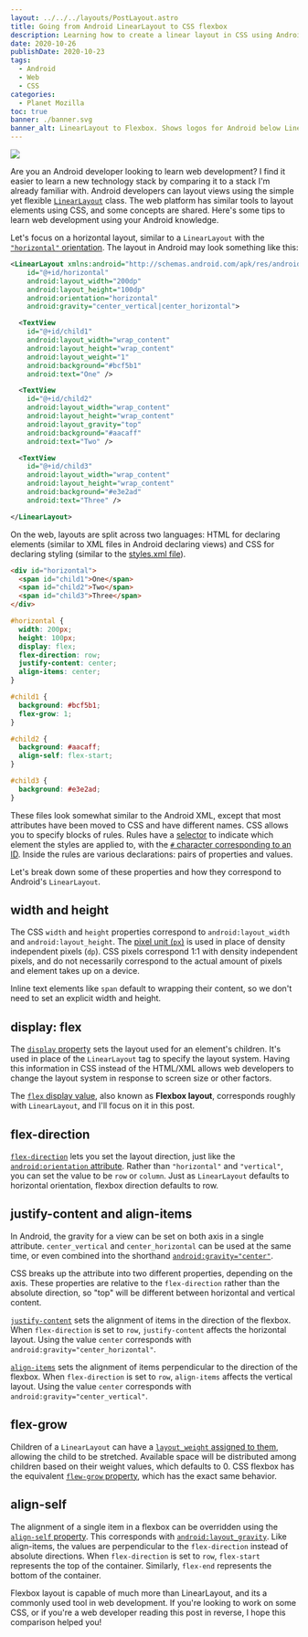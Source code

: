```yaml
---
layout: ../../../layouts/PostLayout.astro
title: Going from Android LinearLayout to CSS flexbox
description: Learning how to create a linear layout in CSS using Android experience.
date: 2020-10-26
publishDate: 2020-10-23
tags:
  - Android
  - Web
  - CSS
categories:
  - Planet Mozilla
toc: true
banner: ./banner.svg
banner_alt: LinearLayout to Flexbox. Shows logos for Android below LinearLayout, and CSS3 above Flexbox.
---
```



![](./banner.svg)

Are you an Android developer looking to learn web development? I find it easier to learn a new technology stack by comparing it to a stack I'm already familiar with. Android developers can layout views using the simple yet flexible [`LinearLayout`](https://developer.android.com/reference/kotlin/android/widget/LinearLayout) class. The web platform has similar tools to layout elements using CSS, and some concepts are shared. Here's some tips to learn web development using your Android knowledge.

Let's focus on a horizontal layout, similar to a `LinearLayout` with the [`"horizontal"` orientation](https://developer.android.com/reference/kotlin/android/widget/LinearLayout#android:orientation). The layout in Android may look something like this:

```xml
<LinearLayout xmlns:android="http://schemas.android.com/apk/res/android"
    id="@+id/horizontal"
    android:layout_width="200dp"
    android:layout_height="100dp"
    android:orientation="horizontal"
    android:gravity="center_vertical|center_horizontal">

  <TextView
    id="@+id/child1"
    android:layout_width="wrap_content"
    android:layout_height="wrap_content"
    android:layout_weight="1"
    android:background="#bcf5b1"
    android:text="One" />

  <TextView
    id="@+id/child2"
    android:layout_width="wrap_content"
    android:layout_height="wrap_content"
    android:layout_gravity="top"
    android:background="#aacaff"
    android:text="Two" />

  <TextView
    id="@+id/child3"
    android:layout_width="wrap_content"
    android:layout_height="wrap_content"
    android:background="#e3e2ad"
    android:text="Three" />

</LinearLayout>
```

<FlexExample />

On the web, layouts are split across two languages: HTML for declaring elements (similar to XML files in Android declaring views) and CSS for declaring styling (similar to the [styles.xml file](https://developer.android.com/guide/topics/ui/look-and-feel/themes)).

```html
<div id="horizontal">
  <span id="child1">One</span>
  <span id="child2">Two</span>
  <span id="child3">Three</span>
</div>
```

```css
#horizontal {
  width: 200px;
  height: 100px;
  display: flex;
  flex-direction: row;
  justify-content: center;
  align-items: center;
}

#child1 {
  background: #bcf5b1;
  flex-grow: 1;
}

#child2 {
  background: #aacaff;
  align-self: flex-start;
}

#child3 {
  background: #e3e2ad;
}
```

These files look somewhat similar to the Android XML, except that most attributes have been moved to CSS and have different names. CSS allows you to specify blocks of rules. Rules have a [selector](https://developer.mozilla.org/en-US/docs/Learn/CSS/Building_blocks/Selectors) to indicate which element the styles are applied to, with the [`#` character corresponding to an ID](https://developer.mozilla.org/en-US/docs/Learn/CSS/Building_blocks/Selectors/Type_Class_and_ID_Selectors#ID_Selectors). Inside the rules are various declarations: pairs of properties and values.

Let's break down some of these properties and how they correspond to Android's `LinearLayout`.

## width and height

The CSS `width` and `height` properties correspond to `android:layout_width` and `android:layout_height`. The [pixel unit (`px`)](https://developer.mozilla.org/en-US/docs/Glossary/CSS_pixel) is used in place of density independent pixels (`dp`). CSS pixels correspond 1:1 with density independent pixels, and do not necessarily correspond to the actual amount of pixels and element takes up on a device.

Inline text elements like `span` default to wrapping their content, so we don't need to set an explicit width and height.

## display: flex

The [`display` property](https://developer.mozilla.org/en-US/docs/Web/CSS/display) sets the layout used for an element's children. It's used in place of the `LinearLayout` tag to specify the layout system. Having this information in CSS instead of the HTML/XML allows web developers to change the layout system in response to screen size or other factors.

The [`flex` display value](https://developer.mozilla.org/en-US/docs/Web/CSS/CSS_Flexible_Box_Layout), also known as **Flexbox layout**, corresponds roughly with `LinearLayout`, and I'll focus on it in this post.

## flex-direction

[`flex-direction`](https://developer.mozilla.org/en-US/docs/Web/CSS/flex-direction) lets you set the layout direction, just like the [`android:orientation` attribute](https://developer.android.com/reference/kotlin/android/widget/LinearLayout#android:orientation). Rather than `"horizontal"` and `"vertical"`, you can set the value to be `row` or `column`. Just as `LinearLayout` defaults to horizontal orientation, flexbox direction defaults to row.

## justify-content and align-items

In Android, the gravity for a view can be set on both axis in a single attribute. `center_vertical` and `center_horizontal` can be used at the same time, or even combined into the shorthand [`android:gravity="center"`](https://developer.android.com/reference/kotlin/android/widget/LinearLayout#android:gravity).

CSS breaks up the attribute into two different properties, depending on the axis. These properties are relative to the `flex-direction` rather than the absolute direction, so "top" will be different between horizontal and vertical content.

[`justify-content`](https://developer.mozilla.org/en-US/docs/Web/CSS/justify-content) sets the alignment of items in the direction of the flexbox. When `flex-direction` is set to `row`, `justify-content` affects the horizontal layout. Using the value `center` corresponds with `android:gravity="center_horizontal"`.

[`align-items`](https://developer.mozilla.org/en-US/docs/Web/CSS/align-items) sets the alignment of items perpendicular to the direction of the flexbox. When `flex-direction` is set to `row`, `align-items` affects the vertical layout. Using the value `center` corresponds with `android:gravity="center_vertical"`.

## flex-grow

Children of a `LinearLayout` can have a [`layout_weight` assigned to them](https://developer.android.com/reference/kotlin/android/widget/LinearLayout.LayoutParams#android:layout_weight), allowing the child to be stretched. Available space will be distributed among children based on their weight values, which defaults to 0. CSS flexbox has the equivalent [`flew-grow` property](https://developer.mozilla.org/en-US/docs/Web/CSS/flex-grow), which has the exact same behavior.

## align-self

The alignment of a single item in a flexbox can be overridden using the [`align-self` property](https://developer.mozilla.org/en-US/docs/Web/CSS/align-self). This corresponds with [`android:layout_gravity`](https://developer.android.com/reference/android/widget/LinearLayout.LayoutParams#attr_android:layout_weight). Like align-items, the values are perpendicular to the `flex-direction` instead of absolute directions. When `flex-direction` is set to `row`, `flex-start` represents the top of the container. Similarly, `flex-end` represents the bottom of the container.

Flexbox layout is capable of much more than LinearLayout, and its a commonly used tool in web development. If you're looking to work on some CSS, or if you're a web developer reading this post in reverse, I hope this comparison helped you!
